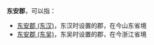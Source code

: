 '''东安郡'''，可以指：

*[[东安郡_(东汉)|东安郡 (东汉)]]，东汉时设置的郡，在今山东省境
*[[东安郡_(东吴)|东安郡 (东吴)]]，东吴时设置的郡，在今浙江省境

{{Disambig|D|Cat=三字中国郡名消歧义}}